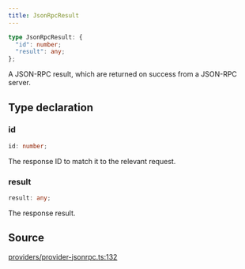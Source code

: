 ```yaml
---
title: JsonRpcResult
---
```


```ts
type JsonRpcResult: {
  "id": number;
  "result": any;
};
```

A JSON-RPC result, which are returned on success from a JSON-RPC server.

## Type declaration

### id

```ts
id: number;
```

The response ID to match it to the relevant request.

### result

```ts
result: any;
```

The response result.

## Source

[providers/provider-jsonrpc.ts:132](https://github.com/dominant-strategies/quais.js/blob/751386e3ad6372322a3c76548f56b903bfed1896/src/providers/provider-jsonrpc.ts#L132)

